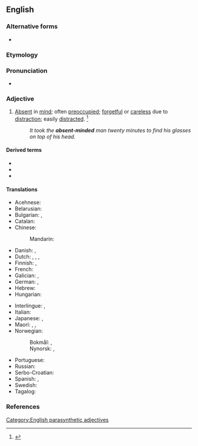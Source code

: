 {{also|absentminded}}
==English==

===Alternative forms===
* {{l|en|absentminded}}

===Etymology===
{{compound|en|absent|minded}}

===Pronunciation===
* {{a|US}} {{IPA|en|/ˌæb.sn̩tˈmaɪn.dɪd/}}

===Adjective===
{{en-adj}}

# [[absent|Absent]] in [[mind]]; often [[preoccupied]]; [[forgetful]] or [[careless]] due to [[distraction]]; easily [[distract]]ed. {{defdate|First attested in the mid 19<sup>th</sup> century.}}<ref name=SOED>{{R:SOED5|page=9}}</ref>
#: ''It took the '''absent-minded''' man twenty minutes to find his glasses on top of his head.''

====Derived terms====
* {{l|en|absent-mindedness}}
* {{l|en|absent-mindedly}}
* {{l|en|absent-minded professor}}

====Translations====
{{trans-top|absent in mind}}
* Acehnese: {{t|ace|tahe}}
* Belarusian: {{t|be|рассе́яны|m|sc=Cyrl}}
* Bulgarian: {{t+check|bg|разсеян}}, {{t-check|bg|[[потънал]] [[в]] [[мисли]]|sc=Cyrl}} <!-- was "потънал в мисли" - assumed sum-of-parts; if an idiom, remove the wikilinks to the individual words. see [[User:Kephir/gadgets/xte#Translation_fixing]] -->
* Catalan: {{t|ca|distret}}
* Chinese:
*: Mandarin: {{t+|cmn|心不在焉|tr=xīnbùzàiyān|sc=Hani}}
* Danish: {{t|da|åndsfraværende}}, {{t|da|distræt}}
* Dutch: {{t+|nl|verstrooid}}, {{t+|nl|afwezig}}, {{t|nl|elders met zijn gedachten}}, {{t|nl|er niet bij}}
* Finnish: {{t|fi|hajamielinen}} {{qualifier|forgetful}}, {{t+|fi|poissaoleva}} {{qualifier|absent in mind}}
* French: {{t+|fr|distrait}}
* Galician: {{t|gl|distraído}}, {{t+|gl|pampo}}
* German: {{t+|de|zerstreut}}, {{t+|de|geistesabwesend}}
* Hebrew: {{t|he|מפוזר|m|tr=mefuzár}}
* Hungarian: {{t+|hu|szórakozott}}
{{trans-mid}}
* Interlingue: {{t|ie|distractet}}, {{t|ie|obliviaci}}
* Italian: {{t+|it|svanito}}
* Japanese: {{t+|ja|ぼんやり|tr=bon'yari|sc=Jpan}}, {{t|ja|上の空|tr=うわのそらの, uwa-no sora-no|alt=上の空の|sc=Jpan}}
* Maori: {{t|mi|hinengaro makere}}, {{t|mi|wareware}}, {{t|mi|pakihaha}}
* Norwegian:
*: Bokmål: {{t+|nb|distré}}, {{t|nb|åndsfraværende}}
*: Nynorsk: {{t|nn|distré}}, {{t|nn|åndsfråverande}}
* Portuguese: {{t+|pt|distraído}}
* Russian: {{t+|ru|рассе́янный}}
* Serbo-Croatian: {{t|sh|rasejan}}
* Spanish: {{t+|es|distraído}}, {{t+|es|despistado|m}}
* Swedish: {{t+|sv|tankspridd}}
* Tagalog: {{t|tl|tagulimot}}
{{trans-bottom}}

===References===
<references/>

[[Category:English parasynthetic adjectives]]
